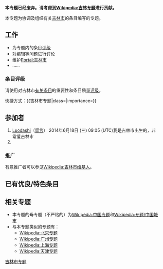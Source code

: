 {{维基专题状态|defunct}}
{{Shortcut|WP:吉林市}}{{Portal|吉林市|Yaoluren.jpg}}
'''本专题已经废弃。请考虑到[[Wikipedia:吉林专题|Wikipedia:吉林专题]]进行贡献。'''

本专题为协调及组织有关[[吉林市|吉林市]]的条目编写的专题。

==工作==
*为专题内的条目[[Wikipedia:吉林市专题/评级|评级]]
*对编辑等问题进行讨论
*维护[[Portal:吉林市|Portal:吉林市]]
*……

=== 条目评级 ===
{{main|Wikipedia:吉林市专题/评级}}

请使用{{tl|吉林市专题}}对吉林市[[Portal:吉林市/吉林市条目索引|有关条目]]的重要性和条目质量[[Wikipedia:吉林市专题/评级|评级]]。

快捷方式：<nowiki>{{吉林市专题|class=|importance=}}</nowiki>

==参加者==
#[[User:Luodashi|Luodashi]]（[[User_talk:Luodashi|留言]]） 2014年6月18日 (三) 09:05 (UTC)我是吉林市出生的，非常爱吉林市
#

===推广===
有意推广者可以参见[[Wikipedia:吉林市维基人|Wikipedia:吉林市维基人]]。

==已有优良/特色条目==
{{Wikipedia:吉林市专题/优特内容}}

==相关专题==
*本专题的母专题（不严格的）为[[Wikipedia:中国专题|Wikipedia:中国专题]]和[[Wikipedia:专题/中国城市|Wikipedia:专题/中国城市]]
*与本专题类似的专题有：
**[[Wikipedia:北京专题|Wikipedia:北京专题]]
**[[Wikipedia:广州专题|Wikipedia:广州专题]]
**[[Wikipedia:上海专题|Wikipedia:上海专题]]
**[[Wikipedia:天津专题|Wikipedia:天津专题]]

{{WikiProject Footer}}
[[Category:吉林市专题|]]